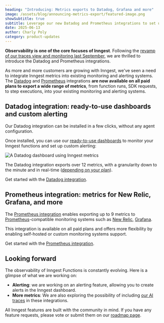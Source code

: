 ```yaml
---
heading: "Introducing: Metrics exports to Datadog, Grafana and more"
image: /assets/blog/announcing-metrics-export/featured-image.png
showSubtitle: true
subtitle: Leverage our new Datadog and Prometheus integrations to set up custom metrics and alerting.
date: 2025-06-13
author: Charly Poly
category: product-updates
---
```



**Observability is one of the core focuses of Inngest**. Following the [revamp of our traces view and monitoring last September](/blog/enhanced-observability-traces-and-metrics), we are
thrilled to introduce the Datadog and Prometheus integrations.

As more and more customers are growing with Inngest, we've seen a need to integrate Inngest metrics into existing monitoring and alerting systems.
The [Datadog](/docs/platform/monitor/datadog-integration) and [Prometheus](/docs/platform/monitor/prometheus-metrics-export-integration) integrations **are now available on all paid plans to export a wide range of metrics**, from function runs, SDK requests, to step executions, into your existing monitoring and alerting systems.



## Datadog integration: ready-to-use dashboards and custom alerting

Our Datadog integration can be installed in a few clicks, without any agent configuration.

Once installed, you can use our [ready-to-use dashboards](/docs/platform/monitor/datadog-integration) to monitor your Inngest functions and set up custom alerting:

![A Datadog dashboard using Inngest metrics](/assets/docs/platform/monitor/datadog-integration/example-dashboard-2025-05-23.png "The default dashboard for the Inngest Datadog integration")

The Datadog integration exports over 12 metrics, with a granularity down to the minute and in real-time ([depending on your plan](/docs/platform/monitor/datadog-integration#metrics)).


Get started with the [Datadog integration](/docs/platform/monitor/datadog-integration).


## Prometheus integration: metrics for New Relic, Grafana, and more

The [Prometheus integration](/docs/platform/monitor/prometheus-metrics-export-integration) enables exporting up to 9 metrics to [Prometheus](https://prometheus.io/)-compatible monitoring systems such as [New Relic](https://newrelic.com/), [Grafana](https://grafana.com/).

This integration is available on all paid plans and offers more flexibility by enabling self-hosted or custom monitoring systems support.

Get started with the [Prometheus integration](/docs/platform/monitor/prometheus-metrics-export-integration).




## Looking forward

The observability of Inngest Functions is constantly evolving. Here is a glimpse of what we are working on:
- **Alerting**: we are working on an alerting feature, allowing you to create alerts in the Inngest dashboard.
- **More metrics**: We are also exploring the possibility of including [our AI traces](/blog/ai-orchestration-with-agentkit-step-ai) in these integrations.

All Inngest features are built with the community in mind. If you have any feature requests, please vote or submit them on our [roadmap page](/roadmap).